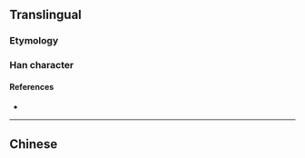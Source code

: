 {{character info/new}}
{{also|儲}}
==Translingual==

===Etymology===
{{Han simp|儲|f=言|t=讠}}

===Han character===
{{Han char|rn=9|rad=人|as=10|sn=12|four=|canj=OIVA|ids=⿰亻诸}}

====References====
* {{Han ref|kx=0114.051|hdz=10206.070|uh=50A8|ud=20648}}

----

==Chinese==
{{zh-see|儲}}